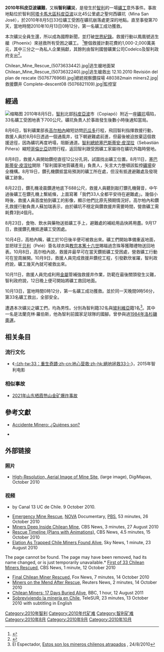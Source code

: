 {{coord|27|9|36.73|S|70|29|48.4|W|type:landmark|display=title}}
{{Infobox civilian attack
| title = 2010年科皮亞波礦難
| image = Mina San José de Copiapó en 2010.jpg
| alt   =
| caption = 矿难现场
| location = {{flag|Chile}}[[阿塔卡馬大區|阿塔卡馬大區]][[科皮亞波|科皮亞波]]
| target = 
| coordinates =
| date = 2010年8月5日至2010年10月13日
| time = 
| timezone = 
| type = 矿难
| fatalities  = 0人
| injuries = 33人
| victim =
| perps =
| perp = 
| susperp =
| weapons = 
| numparts = 
| numpart =
| dfens =
| dfen =
| Footage =
}}
'''2010年科皮亞波礦難'''，又稱'''智利礦災'''，是發生於[[智利|智利]]的一場[[礦工|礦工]]意外事件。事故地點位於智利[[阿塔卡馬大區|阿塔卡馬大區]][[科皮亞波|科皮亞波]]以北45公里處之聖何西礦坑（Mina San José），於2010年8月5日33位礦工受困在礦坑崩落處更深的地點。直至事發第70天，當地時間2010年10月13日0時12分，第一名礦工成功獲救。

本次礦災全員生還，所以成為國際新聞，並打破[[世界紀錄|世界紀錄]]。救援行動以鳳凰號逃生艙（Phoenix）來拯救所有受困之礦工。 <ref>{{cite web |url=http://www.thestandard.com.hk/news_detail.asp?we_cat=6&art_id=103762&sid=29911478&con_type=1&d_str=20101013&fc=4 |title=存档副本 |accessdate=2010-10-13 |deadurl=yes |archiveurl=https://web.archive.org/web/20150604084926/http://www.thestandard.com.hk/news_detail.asp?we_cat=6&art_id=103762&sid=29911478&con_type=1&d_str=20101013&fc=4 |archivedate=2015-06-04 }}</ref>整個救援計劃花費約1,000-2,000萬美元，其中三分之一為私人企業捐獻，其餘則由智利國營礦業公司Codelco及智利政府支出<ref>{{cite web |url=http://www.wbay.com/Global/story.asp?S=13318937 |title=Chile's textbook mine rescue brings global respect - WBAY-TV Green Bay-Fox Cities-Northeast Wisconsin News |publisher=Wbay.com |date=2010-10-13 |accessdate=2010-10-18 }}{{dead link|date=十一月 2017 |bot=InternetArchiveBot }}</ref>。
<gallery>
Chilean_Mine_Rescue_(5073633442).jpg|逃生艙地面架
Chilean_Mine_Rescue_(5073632240).jpg|逃生艙救出
12.10.2010 Revisión del plan de rescate (5076776968).jpg|總統視察鑽探場
480382main miners2.jpg|救援鑽井
Complete-descent08 (5076821109).jpg|監控室
</gallery>

== 經過 ==
[[File:Esquema_Fenix-minero_(eng).png|缩略图]]
2010年8月5日，[[智利|智利]]北部[[科皮亞波|科皮亞波]]市（Copiapó）附近一座[[礦坑|礦坑]]塌陷，33名礦工受困地表下700公尺。礦坑負責人於事故發生後數小時後通知當局。

8月6日，智利礦業部長[[高尔柏內|高尔柏內]]縮短訪問[[厄瓜多|厄瓜多]]行程，飛回智利指揮救援行動，救援人員於8月6日透過一個通風井，往下朝避難處前進，但最後被迫放棄這個救援途徑，因為礦坑再度坍塌，阻斷通道。[[智利總統|智利總統]][[塞巴斯蒂安·皮涅拉|塞巴斯蒂安·皮涅拉]]（Sebastián Piñera）縮短[[哥倫比亞|哥倫比亞]]訪問行程，返回智利跟受困礦工家屬待在礦坑外臨時營地。

8月8日，救援人員開始鑽挖直徑12公分孔洞，試圖找出礦工位置。8月11日，[[塞巴斯蒂安·皮涅拉|塞巴斯蒂安·皮涅拉]]開除「智利國家地質礦產局」負責人，矢言大力整頓該監控[[礦場|礦場]]安全機構。8月19日，鑽孔機鑽抵當局預測的礦工所在處，但沒有抵達避難處及發現礦工跡象。

8月22日，鑽孔機凌晨鑽達地底下688公尺，救援人員聽到敲打鑽孔機聲音，中午過後礦工在鑽孔機上繫紙條，上面寫著「我們33人全都平安待在避難處」。幾個小時後，救援人員首度拍到礦工的影像，顯示他們比原先預期情況好。高尔柏內和鑽孔救援行動負責人蘇加瑞表示，由於礦坑不穩定與鑽救援井需要時間，營救礦工需耗費3到4個月。

8月23日，食物、飲水與藥物送抵礦工手上，避難處的補給用品快將用盡。9月17日，救援鑽孔機抵達礦工受困處。

10月4日，高柏內稱，礦工於10日後半便可被救出來。礦工們開始準備重返地面，並把球王[[贝利|贝利]]（Pelé）簽名球衣與[[教宗|教宗]][[本篤十六世|本篤十六世]]賜福過念珠等獲贈禮物送回地表。10月8日，高尔柏內說，救援井最早可在當天鑽抵礦工受困處，營救礦工行動可在翌周展開。10月9日，救援人員完成救援井鑽挖工程，引發歡欣雀躍，智利政府說，礦工幾天內就可被救出來。

10月11日，救援人員完成利用[[金屬|金屬]]管補強救援井作業，防範在最後關頭發生災難，智利政府說，12日晚上便可開始將礦工救回地面。

10月13日，當地時間0時12分，第一名礦工成功獲救。並於同一天晚間9時56分，第33名礦工救出，全部安全。

遭遇本次礦災之礦工們，均為男性。分別為智利籍32名與[[玻利維亞|玻利維亞]]籍1名<ref>El Espectador, [http://www.elespectador.com/imagen-220800-estos-son-los-mineros-chilenos-atrapados Estos son los mineros chilenos atrapados] {{Wayback|url=http://www.elespectador.com/imagen-220800-estos-son-los-mineros-chilenos-atrapados |date=20140305040614 }}, 24/8/2010</ref>。其中一名是法蘭克林·羅伯斯，他為智利前國家足球隊的國腳。曾參與過[[1984年夏季奥林匹克运动会|1984年洛杉磯奧運]]。

== 相关条目 ==
=== 流行文化 ===
*《[[33：重生奇蹟|-{zh-tw:33：重生奇蹟;zh-cn:地心营救;zh-hk:絕地拯救33;}-]]》，2015年智利电影
=== 相似事故 ===
* [[2021年山东栖霞笏山金矿爆炸事故|2021年山东栖霞笏山金矿爆炸事故]]

== 參考文獻 ==
* {{es}}[https://web.archive.org/web/20100918090811/http://prontus.diariosregionales.cl/accidente/pag/29.php Accidente Minero: ¿Quiénes son?]
* {{es}} {{reflist}}

==外部链接==
{{commonscat|2010 Copiapó mining accident}}

===照片===
* [https://web.archive.org/web/20160131170751/http://www.digimapas.cl/images/noticias/san_jose_vuelo_mina_web.jpg High-Resolution, Aerial Image of Mine Site], (large image), DigiMapas, October 2010

===视频===
{{div col|colwidth=25em}}
*{{YouTube|IzbteEUrqLU|Interview to Jeff Hart after reaching out the miners}} by Canal 13 UC de Chile. 9 October 2010.
* [http://video.pbs.org/video/1621938528/ Emergency Mine Rescue]{{Wayback|url=http://video.pbs.org/video/1621938528/ |date=20151120044953 }}, [[NOVA_(TV_series)|NOVA]] Documentary, [[Public_Broadcasting_Service|PBS]], 53 minutes, 26 October 2010
* [http://www.cbsnews.com/video/watch/?id=6810463n&tag=related;photovideo Miners Deep Inside Chilean Mine]{{Wayback|url=http://www.cbsnews.com/video/watch/?id=6810463n&tag=related;photovideo |date=20101123171126 }}, CBS News, 3 minutes, 27 August 2010
* [http://www.cbsnews.com/video/watch/?id=6962243n Rescue Timeline (Plans with Animations)]{{Wayback|url=http://www.cbsnews.com/video/watch/?id=6962243n |date=20121103165837 }}, CBS News, 4.5 minutes, 15 October 2010
* [http://news.sky.com/skynews/Home/World-News/Chile-Miners-Found-Alive-But-Rescue-Could-Take-Months-Men-Sent-Message-To-Surface-Tied-To-Drill/Article/201008415702488?f=rss Elation As Trapped Chile Miners Found Alive]{{dead link|date=September 2016 |bot=InternetArchiveBot |fix-attempted=yes }}, Sky News, 1 minute, 23 August 2010

The page cannot be found. The page may have been removed, had its name changed, or is just temporarily unavailable.* [http://www.cbsnews.com/video/watch/?id=6952527n First of 33 Chilean Miners Rescued]{{Wayback|url=http://www.cbsnews.com/video/watch/?id=6952527n |date=20121103165846 }}, CBS News, 1 minute, 12 October 2010
* [http://video.foxnews.com/v/4372772/final-chilean-miner-rescued?r_src=ramp Final Chilean Miner Rescued]{{Wayback|url=http://video.foxnews.com/v/4372772/final-chilean-miner-rescued?r_src=ramp |date=20190330210118 }}, Fox News, 7 minutes, 14 October 2010
* [http://uk.reuters.com/article/video/idUKTRE6980F120101014?videoId=163862815 Miners on the Mend After Rescue]{{Wayback|url=http://uk.reuters.com/article/video/idUKTRE6980F120101014?videoId=163862815 |date=20121017131128 }}, Reuters News, 2 minutes, 14 October 2010
* [http://www.bbc.co.uk/programmes/b0139kl5 Chilean Miners: 17 Days Buried Alive]{{Wayback|url=http://www.bbc.co.uk/programmes/b0139kl5 |date=20190405152019 }}, BBC, 1 hour, 12 August 2011
*[http://www.tlaxcala-int.org/article.asp?reference=2207 Sobreviviendo la minería en Chile]{{Wayback|url=http://www.tlaxcala-int.org/article.asp?reference=2207 |date=20190330170230 }}, TeleSUR, 23 minutes, 13 October 2010 with subtitling in English

{{div col end}}

[[Category:2010年智利|Category:2010年智利]]
[[Category:2010年代矿难|Category:2010年代矿难]]
[[Category:智利矿难|Category:智利矿难]]
[[Category:2010年8月|Category:2010年8月]]
[[Category:2010年9月|Category:2010年9月]]
[[Category:2010年10月|Category:2010年10月]]